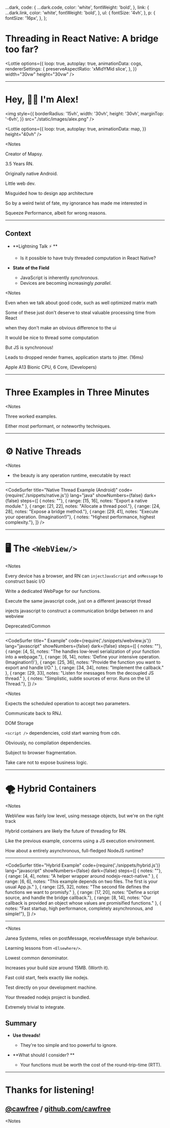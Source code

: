
  ...dark,
  code: {
    ...dark.code,
    color: 'white',
    fontWeight: 'bold',
  },
  link: {
    ...dark.link,
    color: 'white',
    fontWeight: 'bold',
  },
  ul: {
    fontSize: '4vh',
  },
  p: {
    fontSize: '16px',
  },
};



<Head>
  <title>Threading in React Native: A bridge too far?</title>
</Head>

<ReactAdvanced>

<div
  style={{
    width: '100vw',
    height: '100vh',
    display: 'flex',
    alignItems: 'center',
    justifyContent: 'center',
    padding: 5,
    flexDirection: 'column',
  }}
>

# Threading in React Native: A bridge too far?

<Lottie
  options={{
    loop: true,
    autoplay: true,
    animationData: cogs,
    rendererSettings: {
      preserveAspectRatio: 'xMidYMid slice',
    },
  }}
  width="30vw"
  height="30vw"
/>

</div>

</ReactAdvanced>

---

<ReactAdvanced>

# Hey, 👋🏻 I'm Alex!

<img
  style={{
    borderRadius: '15vh',
    width: '30vh',
    height: '30vh',
    marginTop: '-6vh',
  }}
  src="./static/images/alex.png"
/>

<Lottie
  options={{
    loop: true,
    autoplay: true,
    animationData: map,
  }}
  height="40vh"
/>

</ReactAdvanced>

<Notes
>

Creator of Mapsy.

3.5 Years RN.

Originally native Android.

Little web dev.

Misguided how to design app architecture

So by a weird twist of fate, my ignorance has made me interested in

Squeeze Performance, albeit for wrong reasons.

</Notes>

---

<ReactAdvanced>

## Context

<div
  style={{
    paddingLeft: 5,
  }}
>


  - **Lightning Talk ⚡ **
    - Is it possible to have truly threaded computation in React Native?


  - **State of the Field**
    - JavaScript is inherently _synchronous_.
    - Devices are becoming increasingly _parallel_.

<div
  style={{
    marginTop: '-4vh',
  }}
>
<Lottie
  options={{
    loop: true,
    autoplay: true,
    animationData: lecture,
  }}
  height="50vh"
/>
</div>

</div>

</ReactAdvanced>

<Notes
>
Even when we talk about good code, such as well optimized matrix math

Some of these just don't deserve to steal valuable processing time from React

when they don't make an obvious difference to the ui

It would be nice to thread some computation

But JS is synchronous!

Leads to dropped render frames, application starts to jitter. (16ms)

Apple A13 Bionic CPU, 6 Core, (Developers)

</Notes>

---

<ReactAdvanced>

<div
  style={{
    width: '60vw',
    height: '100vh',
    padding: 10,
    alignItems: 'center',
    justifyContent: 'center',
    display: 'flex',
  }}
>

# Three Examples in Three Minutes

</div>

<div
  style={{
    position: 'absolute',
    top: 0,
    right: 0,
    width: '40vw',
    height: '100vh',
    display: 'flex',
    alignItems: 'center',
  }}
>
  <Lottie
    options={{
      loop: true,
      autoplay: true,
      animationData: graphs,
      rendererSettings: {
        preserveAspectRatio: 'xMidYMid slice',
      },
    }}
    width="70vw"
    height="70vh"
  />
</div>

</ReactAdvanced>

<Notes
>

Three worked examples.

Either most performant, or noteworthy techniques.

</Notes>

---

<ReactAdvanced>

<div
  style={{
    display: 'flex',
    alignItems: 'center',
    justifyContent: 'center',
    width: '100vw',
    height: '100vh',
  }}
>

  <div>

# ⚙️ Native Threads

  </div>

</div>

</ReactAdvanced>

<Notes
>
 - the beauty is any operation runtime, executable by react
</Notes>

---

<CodeSurfer
  title="Native Thread Example (Android)"
  code={require('./snippets/native.js')}
  lang="java"
  showNumbers={false}
  dark={false}
  steps={[
    { notes: ""},
    { range: [15, 16], notes: "Export a native module." },
    { range: [21, 22], notes: "Allocate a thread pool."},
    { range: [24, 28], notes: "Expose a bridge method."},
    { range: [29, 41], notes: "Execute your operation. (Imagination!)"},
    { notes: "Highest performance, highest complexity."},
  ]}
/>

---

<ReactAdvanced>

<div
  style={{
    display: 'flex',
    alignItems: 'center',
    justifyContent: 'center',
    width: '100vw',
    height: '100vh',
  }}
>

  <div>

# 🖥️ The `<WebView/>`

  </div>

</div>

</ReactAdvanced>

<Notes
>
Every device has a browser, and RN can `injectJavaScript` and `onMessage` to construct basic I/O

Write a dedicated WebPage for our functions.

Execute the same javascript code, just on a different javascript thread

injects javascript to construct a communication bridge between rn and webview

Deprecated/Common

</Notes>

---

<CodeSurfer
  title="<WebView /> Example"
  code={require('./snippets/webview.js')}
  lang="javascript"
  showNumbers={false}
  dark={false}
  steps={[
    { notes: ""},
    { range: [4, 5], notes: "The <Elsewhere/> handles low-level serialization of your function into a webpage."},
    { range: [6, 14], notes: 'Define your intensive operation. (Imagination!)'},
    { range: [25, 36], notes: "Provide the function you want to export and handle I/O." },
    { range: [34, 34], notes: "Implement the callback." },
    { range: [29, 33], notes: "Listen for messages from the decoupled JS thread." },
    { notes: "Simplistic, subtle sources of error. Runs on the UI Thread."},
  ]}
/>

<Notes
>

Expects the scheduled operation to accept two parameters.

Communicate back to RNJ.

DOM Storage

`<script />` dependencies, cold start warning from cdn.

Obviously, no compilation dependencies.

Subject to browser fragmentation.

Take care not to expose business logic.


</Notes>

---

<ReactAdvanced>

<div
  style={{
    display: 'flex',
    alignItems: 'center',
    justifyContent: 'center',
    width: '100vw',
    height: '100vh',
  }}
>

  <div>

# 🌪️ Hybrid Containers

</div>

</div>

</ReactAdvanced>

<Notes
>

WebView was fairly low level, using message objects, but we're on the right track

Hybrid containers are likely the future of threading for RN.

Like the previous example, concerns using a JS execution environment.

How about a entirely asynchronous, full-fledged NodeJS runtime?

</Notes>

---

<CodeSurfer
  title="Hybrid Example"
  code={require('./snippets/hybrid.js')}
  lang="javascript"
  showNumbers={false}
  dark={false}
  steps={[
    { notes: ""},
    { range: [4, 4], notes: "A helper wrapper around nodejs-react-native." },
    { range: [6, 6], notes: "This example depends on two files. The first is your usual App.js." },
    { range: [25, 32], notes: "The second file defines the functions we want to promisfy." },
    { range: [17, 20], notes: "Define a script source, and handle the bridge callback."},
    { range: [8, 14], notes: "Our callback is provided an object whose values are promisified functions." },
    { notes: "Fast startup, high performance, completely asynchronous, and simple!"},
  ]}
/>

---

<ReactAdvanced>

<Notes
>

Janea Systems, relies on postMessage, receiveMessage style behaviour.

Learning lessons from `<Elsewhere/>`.

Lowest common denominator.

Increases your build size around 15MB. (Worth it).

Fast cold start, feels exactly like nodejs.

Test directly on your development machine.

Your threaded nodejs project is bundled.

Extremely trivial to integrate.

</Notes>

## Summary

<div
  style={{
    width: '100vw',
    height: '100vh',
  }}
>

<div
  style={{
    position: 'absolute',
    width: '50vw',
    height: '50vh',
    paddingLeft: '10vw',
  }}
>

  - **Use threads!**
    - They're too simple and too powerful to ignore.


  - **What should I consider? **
    - Your functions must be worth the cost of the round-trip-time (RTT). 


</div>
<div
  style={{
    position: 'absolute',
    width: '50vw',
    height: '50vh',
    right: 0,
  }}
>
<Lottie
  options={{
    loop: true,
    autoplay: true,
    animationData: summary,
  }}
  height="50vh"
/>
</div>

</div>



</ReactAdvanced>

---

<ReactAdvanced>

<div
  style={{
    display: 'flex',
    alignItems: 'center',
    justifyContent: 'center',
    flexDirection: 'column',
    width: '100vw',
    height: '100vh',
  }}
>


# Thanks for listening!

## [@cawfree](https://twitter.com/cawfree) / [github.com/cawfree](https://github.com/cawfree)

</div>

</ReactAdvanced>

<Notes
>

</Notes>
